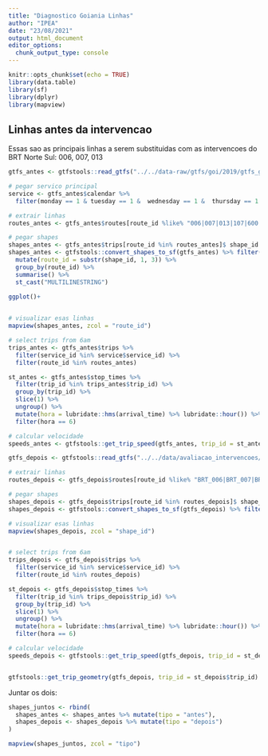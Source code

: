```yaml
---
title: "Diagnostico Goiania Linhas"
author: "IPEA"
date: "23/08/2021"
output: html_document
editor_options: 
  chunk_output_type: console
---
```


```r
knitr::opts_chunk$set(echo = TRUE)
library(data.table)
library(sf)
library(dplyr)
library(mapview)
```

## Linhas antes da intervencao

Essas sao as principais linhas a serem substituidas com as intervencoes do BRT Norte Sul: 006, 007, 013

```r

gtfs_antes <- gtfstools::read_gtfs("../../data-raw/gtfs/goi/2019/gtfs_goi_rmtc_2019-10.zip")

# pegar servico principal
service <- gtfs_antes$calendar %>%
  filter(monday == 1 & tuesday == 1 &  wednesday == 1 &  thursday == 1 &  friday == 1)

# extrair linhas
routes_antes <- gtfs_antes$routes[route_id %like% "006|007|013|107|600|611"]$route_id # thenew lines

# pegar shapes
shapes_antes <- gtfs_antes$trips[route_id %in% routes_antes]$ shape_id %>% unique()
shapes_antes <- gtfstools::convert_shapes_to_sf(gtfs_antes) %>% filter(shape_id %in% shapes_antes) %>%
  mutate(route_id = substr(shape_id, 1, 3)) %>%
  group_by(route_id) %>%
  summarise() %>%
  st_cast("MULTILINESTRING")

ggplot()+
  

# visualizar esas linhas
mapview(shapes_antes, zcol = "route_id")

# select trips from 6am
trips_antes <- gtfs_antes$trips %>%
  filter(service_id %in% service$service_id) %>%
  filter(route_id %in% routes_antes)

st_antes <- gtfs_antes$stop_times %>%
  filter(trip_id %in% trips_antes$trip_id) %>%
  group_by(trip_id) %>%
  slice(1) %>%
  ungroup() %>%
  mutate(hora = lubridate::hms(arrival_time) %>% lubridate::hour()) %>%
  filter(hora == 6)

# calcular velocidade
speeds_antes <- gtfstools::get_trip_speed(gtfs_antes, trip_id = st_antes$trip_id)

```




```r

gtfs_depois <- gtfstools::read_gtfs("../../data/avaliacao_intervencoes/goi/gtfs_goi_rmtc_2019-10_depois.zip")

# extrair linhas
routes_depois <- gtfs_depois$routes[route_id %like% "BRT_006|BRT_007|BRT_013"]$route_id # thenew lines

# pegar shapes
shapes_depois <- gtfs_depois$trips[route_id %in% routes_depois]$ shape_id %>% unique()
shapes_depois <- gtfstools::convert_shapes_to_sf(gtfs_depois) %>% filter(shape_id %in% shapes_depois)

# visualizar esas linhas
mapview(shapes_depois, zcol = "shape_id")


# select trips from 6am
trips_depois <- gtfs_depois$trips %>%
  filter(service_id %in% service$service_id) %>%
  filter(route_id %in% routes_depois)

st_depois <- gtfs_depois$stop_times %>%
  filter(trip_id %in% trips_depois$trip_id) %>%
  group_by(trip_id) %>%
  slice(1) %>%
  ungroup() %>%
  mutate(hora = lubridate::hms(arrival_time) %>% lubridate::hour()) %>%
  filter(hora == 6)

# calcular velocidade
speeds_depois <- gtfstools::get_trip_speed(gtfs_depois, trip_id = st_depois$trip_id)


gtfstools::get_trip_geometry(gtfs_depois, trip_id = st_depois$trip_id)

```

Juntar os dois:

```r

shapes_juntos <- rbind(
  shapes_antes <- shapes_antes %>% mutate(tipo = "antes"),
  shapes_depois <- shapes_depois %>% mutate(tipo = "depois")
)

mapview(shapes_juntos, zcol = "tipo")


```

